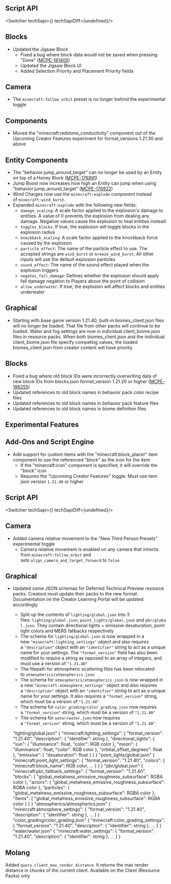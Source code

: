 




## **Script API**

<Switcher techSapi={<TechSapiStable/>} techSapiDiff={undefined}/>

## Blocks

-   Updated the Jigsaw Block
    -   Fixed a bug where block data would not be saved when pressing "Done" ([MCPE-181405](https://bugs.mojang.com/browse/MCPE-181405))
    -   Updated the Jigsaw Block UI
    -   Added Selection Priority and Placement Priority fields

## Camera

-   The `minecraft:follow_orbit` preset is no longer behind the experimental toggle

## Components

-   Moved the "minecraft:redstone\_conductivity" component out of the Upcoming Creator Features experiment for format\_versions 1.21.30 and above

## Entity Components

-   The "behavior.jump\_around\_target" can no longer be used by an Entity on top of a Honey Block ([MCPE-176991](https://bugs.mojang.com/browse/MCPE-176991))
-   Jump Boost now increases how high an Entity can jump when using "behavior.jump\_around\_target" ([MCPE-176922](https://bugs.mojang.com/browse/MCPE-176922))
-   Wind Charges now use the `minecraft:explode` component instead of `minecraft:wind_burst`.
-   Expanded `minecraft:explode` with the following new fields:
    -   `damage_scaling`: A scale factor applied to the explosion's damage to entities. A value of 0 prevents the explosion from dealing any damage. Negative values cause the explosion to heal entities instead
    -   `toggles_blocks`: If true, the explosion will toggle blocks in the explosion radius
    -   `knockback_scaling`: A scale factor applied to the knockback force caused by the explosion
    -   `particle_effect`: The name of the particle effect to use. The accepted strings are `wind_burst` or `breeze_wind_burst`. All other inputs will use the default explosion particles
    -   `sound_effect`: The name of the sound effect played when the explosion triggers
    -   `negates_fall_damage`: Defines whether the explosion should apply fall damage negation to Players above the point of collision
    -   `allow_underwater`: If true, the explosion will affect blocks and entities underwater

## Graphical

-   Starting with base game version 1.21.40, built-in biomes\_client.json files will no longer be loaded. That file from other packs will continue to be loaded. Water and fog settings are now in individual client\_biome.json files in resource packs. When both biomes\_client.json and the individual client\_biome.json file specify competing values, the loaded biomes\_client.json from creator content will have priority

## Blocks

-   Fixed a bug where old block IDs were incorrectly overwriting data of new block IDs from blocks.json format\_version 1.21.20 or higher ([MCPE-186255](https://bugs.mojang.com/browse/MCPE-186255))
-   Updated references to old block names in behavior pack color recipe files
-   Updated references to old block names in behavior pack feature files
-   Updated references to old block names in biome definition files




<h2 className="experimental_divider">Experimental Features</h2>




## Add-Ons and Script Engine

-   Add support for custom items with the "minecraft:block\_placer" item component to use the referenced "block" as the icon for the item
    -   If the "minecraft:icon" component is specified, it will override the "block" icon
    -   Requires the "Upcoming Creator Features" toggle. Must use item json version `1.21.40` or higher


## **Script API**

<Switcher techSapi={<TechSapiExp/>} techSapiDiff={undefined}/>

## Camera

-   Added camera relative movement to the "New Third Person Presets" experimental toggle
    -   Camera relative movement is enabled on any camera that inherits from `minecraft:follow_orbit` and sets `align_camera_and_target_forward` to `false`

## Graphical

-   Updated some JSON schemas for Deferred Technical Preview resource packs. Creators must update their packs to the new format. Documentation on the Creator Learning Portal will be updated accordingly
    -   Split up the contents of `lighting/global.json` into 3 files: `lighting/global.json`, `point_lights/global.json` and `pbr/global.json`. They contain directional lights + emissive desaturation, point light colors and MERS fallbacks respectively
    -   The schema for `lighting/global.json` is now wrapped in a new `"minecraft:lighting_settings"` object and also requires a `"description"` object with an `"identifier"` string to act as a unique name for your settings. The `"format_version"` field has also been modified to require a string as opposed to an array of integers, and must use a version of `"1.21.40"`
    -   The filepath for atmospheric scattering files has been relocated to `atmospherics/atmospherics.json`
    -   The schema for `atmospherics/atmospherics.json` is now wrapped in a new `"minecraft:atmosphere_settings"` object and also requires a `"description"` object with an `"identifier"` string to act as a unique name for your settings. It also requires a `"format_version"` string, which must be a version of `"1.21.40"`
    -   The schema for `color_grading/color_grading.json` now requires a `"format_version"` string, which must be a version of `"1.21.40"`
    -   The schema for `water/water.json` now requires a `"format_version"` string, which must be a version of `"1.21.40"`

    "lighting/global.json"
    \{
    	"minecraft:lighting_settings": \{
    		"format_version": "1.21.40",
    		"description": \{
    			"identifier": string
    		\},
    		"directional_lights": \{
    			"sun": \{
    				"illuminance": float,
    				"color": RGB color
    			\},
    			"moon": \{
    				"illuminance": float,
    				"color": RGB color
    			\},
    			"orbital_offset_degrees": float
    		\},
    		"emissive": \{
    			"desaturation": float
    		\}
    	\}
    \}
    "point_lights/global.json"
    \{
    	"minecraft:point_light_settings": \{
    		"format_version": "1.21.40",
    		"colors": \{
    			"minecraft:block_name": RGB color,
    			...
    		\}
    	\}
    \}
    "pbr/global.json"
    \{
    	"minecraft:pbr_fallback_settings": \{
    		"format_version": "1.21.40",
    		"blocks": \{
    			"global_metalness_emissive_roughness_subsurface": RGBA color
    		\},
    		"actors": \{
    			"global_metalness_emissive_roughness_subsurface": RGBA color
    		\},
    		"particles": \{
    			"global_metalness_emissive_roughness_subsurface": RGBA color
    		\},
    		"items": \{
    			"global_metalness_emissive_roughness_subsurface": RGBA color
    		\}
    	\}
    \}
    "atmospherics/atmospherics.json"
    \{
    	"minecraft:atmosphere_settings": \{
    		"format_version": "1.21.40",
    		"description": \{
    			"identifier": string
    		\},
    		...
    	\}
    \}
    "color_grading/color_grading.json"
    \{
    	"minecraft:color_grading_settings": \{
    		"format_version": "1.21.40",
    		"description": \{
    			"identifier": string
    		\},
    		...
    	\}
    \}
    "water/water.json"
    \{
    	"minecraft:water_settings": \{
    		"format_version": "1.21.40",
    		"description": \{
    			"identifier": string
    		\},
    		...
    	\}
    \}
    

## Molang

Added `query.client_max_render_distance`. It returns the max render distance in chunks of the current client. Available on the Client (Resource Packs) only